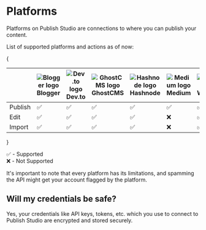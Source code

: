 # Platforms


Platforms on Publish Studio are connections to where you can publish your content.

List of supported platforms and actions as of now:

{<table>

<thead>
    <tr>
        <th></th>
        <th>
            <Link href="https://www.blogger.com/" target="_blank">
                <Image
                    src="/images/platforms/blogger-logo.webp"
                    alt="Blogger logo"
                    width={100}
                    height={100}
                    className="rounded-md"
                />
                Blogger
            </Link>
        </th>
        <th>
            <Link href="https://dev.to/" target="_blank">
                <Image
                    src="/images/platforms/dev-logo.webp"
                    alt="Dev.to logo"
                    width={100}
                    height={100}
                    className="rounded-md"
                />
                Dev.to
            </Link>
        </th>
        <th>
            <Link href="https://ghost.org/" target="_blank">
                <Image
                    src="/images/platforms/ghost-logo.webp"
                    alt="GhostCMS logo"
                    width={100}
                    height={100}
                    className="bg-white rounded-md"
                />
                GhostCMS
            </Link>
        </th>
        <th>
            <Link href="https://hashnode.com/" target="_blank">
                <Image
                    src="/images/platforms/hashnode-logo.webp"
                    alt="Hashnode logo"
                    width={100}
                    height={100}
                    className="rounded-md"
                />
                Hashnode
            </Link>
        </th>
        <th>
            <Link href="https://medium.com/" target="_blank">
                <Image
                    src="/images/platforms/medium-logo.webp"
                    alt="Medium logo"
                    width={100}
                    height={100}
                    className="rounded-md"
                />
                Medium
            </Link>
        </th>
        <th>
            <Link href="https://wordpress.com" target="_blank">
                <Image
                    src="/images/platforms/wordpress-logo.webp"
                    alt="Wordpress logo"
                    width={100}
                    height={100}
                    className="bg-white rounded-md"
                />
                Wordpress
            </Link>
        </th>
    </tr>
</thead>
<tbody className="text-center">
    <tr>
        <td>Publish</td>
        <td>✅</td>
        <td>✅</td>
        <td>✅</td>
        <td>✅</td>
        <td>✅</td>
        <td>✅</td>
    </tr>
    <tr>
        <td>Edit</td>
        <td>✅</td>
        <td>✅</td>
        <td>✅</td>
        <td>✅</td>
        <td>❌</td>
        <td>✅</td>
    </tr>
    <tr>
        <td>Import</td>
        <td>✅</td>
        <td>✅</td>
        <td>✅</td>
        <td>✅</td>
        <td>❌</td>
        <td>✅</td>
    </tr>
</tbody>

</table>}

✅ - Supported<br/>
❌ - Not Supported

<Callout type="info">
    It's important to note that every platform has its limitations, and spamming the API might get
    your account flagged by the platform.
</Callout>

## Will my credentials be safe?

Yes, your credentials like API keys, tokens, etc. which you use to connect to Publish Studio are encrypted and stored securely.
